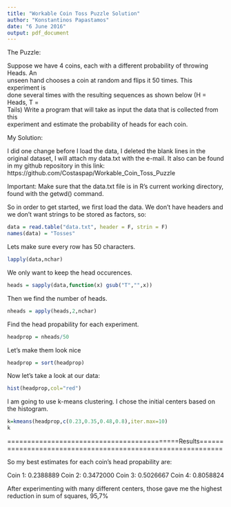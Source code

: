 ```yaml
---
title: "Workable Coin Toss Puzzle Solution"
author: "Konstantinos Papastamos"
date: "6 June 2016"
output: pdf_document
---
```


The Puzzle:

Suppose	we	have	4	coins,	each	with	a	different	probability	of	throwing	Heads.	An	
unseen	hand	chooses	a	coin	at	random	and	flips	it	50	times.	This	experiment	is	
done	several	times	with	the	resulting	sequences	as	shown	below	(H	=	Heads,	T	=	
Tails)	Write	a	program	that	will	take	as	input	the	data	that	is	collected	from	this	
experiment	and	estimate	the	probability	of	heads	for	each	coin.	

My Solution:

I did one change before I load the data, I deleted the blank lines
in the original dataset, I will attach my data.txt with the e-mail.
It also can be found in my github repository in this link: 
https://github.com/Costaspap/Workable_Coin_Toss_Puzzle

Important: Make sure that the data.txt file is in
R's current working directory, found with the getwd() command.

So in order to get started, we first load the data. 
We don't have headers and we don't want strings to be
stored as factors, so:

```r
data = read.table("data.txt", header = F, strin = F)
names(data) = "Tosses"
```

Lets make sure every row has 50 characters.

```r
lapply(data,nchar)
```

We only want to keep the head occurences.

```r
heads = sapply(data,function(x) gsub("T","",x))
```

Then we find the number of heads.

```r
nheads = apply(heads,2,nchar)
```

Find the head propability for each experiment.

```r
headprop = nheads/50
```

Let's make them look nice

```r
headprop = sort(headprop)
```

Now let's take a look at our data:

```r
hist(headprop,col="red")
```

I am going to use k-means clustering. I chose the initial centers
based on the histogram.

```r
k=kmeans(headprop,c(0.23,0.35,0.48,0.8),iter.max=10)
k
```


===========================================Results============================================================

So my best estimates for each coin's head propability are:

Coin 1:  0.2388889
Coin 2:  0.3472000
Coin 3:  0.5026667
Coin 4:  0.8058824

After experimenting with many different centers, those gave me the
highest reduction in sum of squares, 95,7%